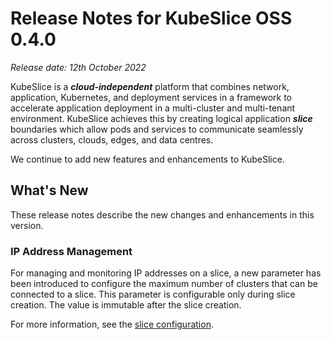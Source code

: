 # Release Notes for KubeSlice OSS 0.4.0

*Release date: 12th October 2022*

KubeSlice is a ***cloud-independent*** platform that combines network, application, Kubernetes, and deployment services in a framework to accelerate application deployment in a multi-cluster and multi-tenant environment. KubeSlice achieves this by creating logical application ***slice*** boundaries which allow pods and services to communicate seamlessly across clusters, clouds, edges, and data centres. 

We continue to add new features and enhancements to KubeSlice. 

## What's New
These release notes describe the new changes and enhancements in this version.

### IP Address Management 
For managing and monitoring IP addresses on a slice, a new parameter has been introduced 
to configure the maximum number of clusters that can be connected to a slice. This parameter 
is configurable only during slice creation. The value is immutable after the slice creation.   

For more information, see the [slice configuration](/versioned_docs/version-0.5.0/getting-started-with-cloud-clusters/installing-kubeslice/creating-a-slice.mdx#create-the-slice-yaml-file).